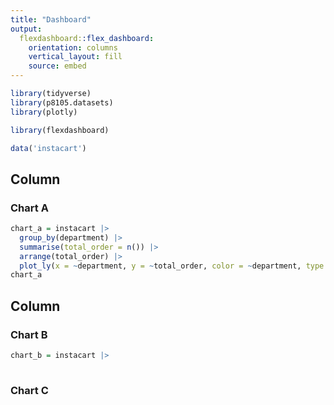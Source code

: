```yaml
---
title: "Dashboard"
output: 
  flexdashboard::flex_dashboard:
    orientation: columns
    vertical_layout: fill
    source: embed
---
```


```r
library(tidyverse)
library(p8105.datasets)
library(plotly)

library(flexdashboard)
```


```r
data('instacart')
```


Column {data-width=650}
-----------------------------------------------------------------------

### Chart A

```r
chart_a = instacart |>
  group_by(department) |>
  summarise(total_order = n()) |>
  arrange(total_order) |>
  plot_ly(x = ~department, y = ~total_order, color = ~department, type = "bar", colors = "viridis")
chart_a
```

Column {data-width=350}
-----------------------------------------------------------------------

### Chart B

```r
chart_b = instacart |>
  
```

### Chart C

```r

```

